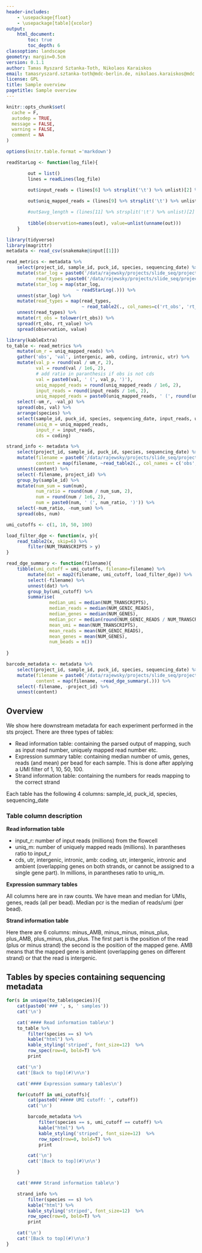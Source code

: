 ```yaml
---
header-includes:
    - \usepackage{float}
    - \usepackage[table]{xcolor}
output:
    html_document:
        toc: true
        toc_depth: 6
classoption: landscape
geometry: margin=0.5cm
version: 0.1.1
author: Tamas Ryszard Sztanka-Toth, Nikolaos Karaiskos
email: tamasryszard.sztanka-toth@mdc-berlin.de, nikolaos.karaiskos@mdc.berlin.de
license: GPL
title: Sample overview
pagetitle: Sample overview
---
```


```r
knitr::opts_chunk$set(
  cache = F,
  autodep = TRUE,
  message = FALSE,
  warning = FALSE,
  comment = NA
)

options(knitr.table.format ='markdown')
```

```r
readStarLog <- function(log_file){

		out = list()
		lines = readLines(log_file)
	
		out$input_reads = (lines[6] %>% strsplit('\t') %>% unlist)[2] %>% as.integer

		out$uniq_mapped_reads = (lines[9] %>% strsplit('\t') %>% unlist)[2] %>% as.integer

		#out$avg_length = (lines[11] %>% strsplit('\t') %>% unlist)[2] %>% as.numeric
		
        tibble(observation=names(out), value=unlist(unname(out)))
	}
```

```r
library(tidyverse)
library(magrittr)
metadata <- read_csv(snakemake@input[[1]])
```

```r
read_metrics <- metadata %>%
    select(project_id, sample_id, puck_id, species, sequencing_date) %>%
    mutate(star_log = paste0('/data/rajewsky/projects/slide_seq/projects/', project_id, '/processed_data/', sample_id, '/illumina/complete_data/star_Log.final.out'),
           read_types =paste0('/data/rajewsky/projects/slide_seq/projects/', project_id, '/processed_data/', sample_id, '/illumina/complete_data/uniquely_mapped_reads_type.txt')) %>%
    mutate(star_log = map(star_log,
                          ~ readStarLog(.))) %>%
    unnest(star_log) %>%
    mutate(read_types = map(read_types,
                            ~ read_table2(., col_names=c('rt_obs', 'rt_value')))) %>%
    unnest(read_types) %>%
    mutate(rt_obs = tolower(rt_obs)) %>%
    spread(rt_obs, rt_value) %>%
    spread(observation, value)
```

```r
library(kableExtra)
to_table <- read_metrics %>%
    mutate(um_r = uniq_mapped_reads) %>%
    gather('obs', 'val', intergenic, amb, coding, intronic, utr) %>%
    mutate(val_p = round(val / um_r, 2),
           val = round(val / 1e6, 2),
           # add ratio in paranthesis if obs is not cds
           val = paste0(val, ' (', val_p, ')'),
           uniq_mapped_reads = round(uniq_mapped_reads / 1e6, 2),
           input_reads = round(input_reads / 1e6, 2),
           uniq_mapped_reads = paste0(uniq_mapped_reads, ' (', round(uniq_mapped_reads / input_reads, 2), ')')) %>%
    select(-um_r, -val_p) %>%
    spread(obs, val) %>%
    arrange(species) %>%
    select(sample_id, puck_id, species, sequencing_date, input_reads, uniq_mapped_reads, coding, utr, intergenic, intronic, amb) %>%
    rename(uniq_m = uniq_mapped_reads,
           input_r = input_reads,
           cds = coding)
```

```r
strand_info <- metadata %>%
    select(project_id, sample_id, puck_id, species, sequencing_date) %>%
    mutate(filename = paste0('/data/rajewsky/projects/slide_seq/projects/', project_id, '/processed_data/', sample_id, '/illumina/complete_data/strand_info.txt'),
           content = map(filename, ~read_table2(., col_names = c('obs', 'num')))) %>%
    unnest(content) %>%
    select(-filename, project_id) %>%
    group_by(sample_id) %>%
    mutate(num_sum = sum(num),
           num_ratio = round(num / num_sum, 2),
           num = round(num / 1e6, 2),
           num = paste0(num, ' (', num_ratio, ')')) %>%
    select(-num_ratio, -num_sum) %>%
    spread(obs, num)
```

```r
umi_cutoffs <- c(1, 10, 50, 100)

load_filter_dge <- function(x, y){
    read_table2(x, skip=6) %>%
        filter(NUM_TRANSCRIPTS > y)
}

read_dge_summary <- function(filename){
    tibble(umi_cutoff = umi_cutoffs, filename=filename) %>%
        mutate(dat = map2(filename, umi_cutoff, load_filter_dge)) %>%
        select(-filename) %>%
        unnest(dat) %>%
        group_by(umi_cutoff) %>%
        summarise(
                median_umi = median(NUM_TRANSCRIPTS),
                median_reads = median(NUM_GENIC_READS),
                median_genes = median(NUM_GENES),
                median_pcr = median(round(NUM_GENIC_READS / NUM_TRANSCRIPTS, 1)),
                mean_umi = mean(NUM_TRANSCRIPTS),
                mean_reads = mean(NUM_GENIC_READS),
                mean_genes = mean(NUM_GENES),
                num_beads = n())
        
}

barcode_metadata <- metadata %>%
    select(project_id, sample_id, puck_id, species, sequencing_date) %>%
    mutate(filename = paste0('/data/rajewsky/projects/slide_seq/projects/', project_id, '/processed_data/', sample_id, '/illumina/complete_data/dge/dge_all_summary.txt'),
           content = map(filename, ~read_dge_summary(.))) %>%
    select(-filename, -project_id) %>%
    unnest(content)
```

## Overview

We show here downstream metadata for each experiment performed in the sts project. There are three types of tables:

* Read information table: containing the parsed output of mapping, such as input read number, uniquely mapped read number etc.
* Expression summary table: containing median number of umis, genes, reads (and mean) per bead for each sample. This is done after applying a UMI filter of 1, 10, 50, 100.
* Strand information table: containing the numbers for reads mapping to the correct strand

Each table has the following 4 columns: sample\_id, puck\_id, species, sequencing\_date

### Table column description

__Read information table__

* input\_r: number of input reads (millions) from the flowcell
* uniq\_m: number of uniquely mapped reads (millions). In parantheses ratio to input\_r
* cds, utr, intergenic, intronic, amb: coding, utr, intergenic, intronic and ambient (overlapping genes on both strands, or cannot be assigned to a single gene part). In millions, in parantheses ratio to uniq\_m.

__Expression summary tables__

All columns here are in raw counts. We have mean and median for UMIs, genes, reads (all per bead). Median pcr is the median of reads/umi (per bead).

__Strand information table__

Here there are 6 columns: minus\_AMB,  minus\_minus, minus\_plus, plus\_AMB, plus\_minus, plus\_plus. The first part is the position of the read (plus or minus strand) the second is the position of the mapped gene. AMB means that the mapped gene is ambient (overlapping genes on different strand) or that the read is intergenic.

## Tables by species containing sequencing metadata


```r
for(s in unique(to_table$species)){
    cat(paste0('### ', s, ' samples'))
    cat('\n')

    cat('#### Read information table\n') 
    to_table %>%
        filter(species == s) %>%
        kable("html") %>%
        kable_styling('striped', font_size=12)  %>%
        row_spec(row=0, bold=T) %>%
        print

    cat('\n')
    cat('[Back to top](#)\n\n')

    cat('#### Expression summary tables\n')

    for(cutoff in umi_cutoffs){
        cat(paste0('##### UMI cutoff: ', cutoff))
        cat('\n')

        barcode_metadata %>%
            filter(species == s, umi_cutoff == cutoff) %>%
            kable("html") %>%
            kable_styling('striped', font_size=12)  %>%
            row_spec(row=0, bold=T) %>%
            print

        cat('\n')
        cat('[Back to top](#)\n\n')

    }

    cat('#### Strand information table\n')

    strand_info %>%
        filter(species == s) %>%
        kable("html") %>%
        kable_styling('striped', font_size=12)  %>%
        row_spec(row=0, bold=T) %>%
        print

    cat('\n')
    cat('[Back to top](#)\n\n')
}
```


